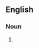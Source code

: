 ==English==

===Noun===
{{head|en|noun plural form|head=[[hydrogen]] [[vehicle]]s}}

# {{plural of|hydrogen vehicle|lang=en}}